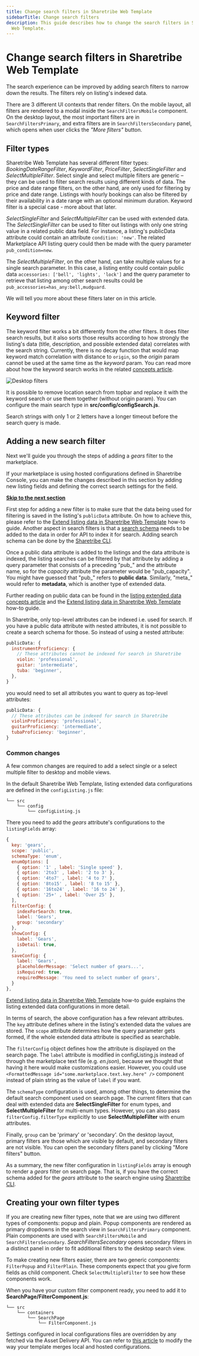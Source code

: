 ```yaml
---
title: Change search filters in Sharetribe Web Template
sidebarTitle: Change search filters
description: This guide describes how to change the search filters in Sharetribe
  Web Template.
---
```



# Change search filters in Sharetribe Web Template

The search experience can be improved by adding search filters to narrow
down the results. The filters rely on listing's indexed data.

There are 3 different UI contexts that render filters. On the mobile
layout, all filters are rendered to a modal inside the
`SearchFiltersMobile` component. On the desktop layout, the most
important filters are in `SearchFiltersPrimary`, and extra filters are
in `SearchFiltersSecondary` panel, which opens when user clicks the
_"More filters"_ button.

## Filter types

Sharetribe Web Template has several different filter types:
_BookingDateRangeFilter_, _KeywordFilter_, _PriceFilter_,
_SelectSingleFilter_ and _SelectMultipleFilter_. Select single and
select multiple filters are generic – they can be used to filter search
results using different kinds of data. The price and date range filters,
on the other hand, are only used for filtering by price and date range.
Listings with hourly bookings can also be filtered by their availability
in a date range with an optional minimum duration. Keyword filter is a
special case - more about that later.

_SelectSingleFilter_ and _SelectMultipleFilter_ can be used with
extended data. The _SelectSingleFilter_ can be used to filter out
listings with only one string value in a related public data field. For
instance, a listing's publicData attribute could contain an attribute
`condition: 'new'`. The related Marketplace API listing query could then
be made with the query parameter `pub_condition=new`.

The _SelectMultipleFilter_, on the other hand, can take multiple values
for a single search parameter. In this case, a listing entity could
contain public data `accessories: ['bell', 'lights', 'lock']` and the
query parameter to retrieve that listing among other search results
could be `pub_accessories=has_any:bell,mudguard`.

We will tell you more about these filters later on in this article.

## Keyword filter

The keyword filter works a bit differently from the other filters. It
does filter search results, but it also sorts those results according to
how strongly the listing's data (title, description, and possible
extended data) correlates with the search string. Currently, there is no
decay function that would map keyword match correlation with distance to
`origin`, so the _origin_ param cannot be used at the same time as the
_keyword_ param. You can read more about how the keyword search works in
the related [concepts article](/concepts/listings/how-the-listing-search-works/).

![Desktop filters](./keyword-search.png)

It is possible to remove location search from topbar and replace it with
the keyword search or use them together (without origin param). You can
configure the main search type in **src/config/configSearch.js**.

<Callout>

Search strings with only 1 or 2 letters have a longer timeout before the
search query is made.

</Callout>

## Adding a new search filter

Next we'll guide you through the steps of adding a _gears_ filter to the
marketplace.

<Callout>

If your marketplace is using hosted configurations defined in Sharetribe
Console, you can make the changes described in this section by adding
new listing fields and defining the correct search settings for the
field.

**[Skip to the next section](#creating-your-own-filter-types)**

</Callout>

First step for adding a new filter is to make sure that the data being
used for filtering is saved in the listing's `publicData` attribute. On
how to achieve this, please refer to the
[Extend listing data in Sharetribe Web Template](/how-to/listings/extend-listing-data-in-template/)
how-to guide. Another aspect in search filters is that a
[search schema](/references/extended-data/#search-schema) needs to be
added to the data in order for API to index it for search. Adding search
schema can be done by the
[Sharetribe CLI](/introduction/getting-started-with-sharetribe-cli/).

Once a public data attribute is added to the listings and the data
attribute is indexed, the listing searches can be filtered by that
attribute by adding a query parameter that consists of a preceding
"pub\_" and the attribute name, so for the _capacity_ attribute the
parameter would be "pub_capacity". You might have guessed that "pub\_"
refers to **public data**. Similarly, "meta\_" would refer to
**metadata**, which is another type of extended data.

Further reading on public data can be found in the
[listing extended data concepts article](/concepts/extended-data/listing-extended-data/)
and the
[Extend listing data in Sharetribe Web Template](/how-to/listings/extend-listing-data-in-template/)
how-to guide.

In Sharetribe, only top-level attributes can be indexed i.e. used for
search. If you have a public data attribute with nested attributes, it
is not possible to create a search schema for those. So instead of using
a nested attribute:

```jsx
publicData: {
  instrumentProficiency: {
    // These attributes cannot be indexed for search in Sharetribe
    violin: 'professional',
    guitar: 'intermediate',
    tuba: 'beginner',
  },
}
```

you would need to set all attributes you want to query as top-level
attributes:

```js
publicData: {
  // These attributes can be indexed for search in Sharetribe
  violinProficiency: 'professional',
  guitarProficiency: 'intermediate',
  tubaProficiency: 'beginner',
}
```

### Common changes

A few common changes are required to add a select single or a select
multiple filter to desktop and mobile views.

In the default Sharetribe Web Template, listing extended data
configurations are defined in the `configListing.js` file:

```shell
└── src
    └── config
        └── configListing.js
```

There you need to add the _gears_ attribute's configurations to the
`listingFields` array:

```js
{
  key: 'gears',
  scope: 'public',
  schemaType: 'enum',
  enumOptions: [
    { option: '1' , label: 'Single speed' },
    { option: '2to3' , label: '2 to 3' },
    { option: '4to7' , label: '4 to 7' },
    { option: '8to15' , label: '8 to 15' },
    { option: '16to24' , label: '16 to 24' },
    { option: '25+' , label: 'Over 25' },
  ],
  filterConfig: {
    indexForSearch: true,
    label: 'Gears',
    group: 'secondary'
  },
  showConfig: {
    label: 'Gears',
    isDetail: true,
  },
  saveConfig: {
    label: 'Gears',
    placeholderMessage: 'Select number of gears...',
    isRequired: true,
    requiredMessage: 'You need to select number of gears',
  }
},
```

<Callout>

[Extend listing data in Sharetribe Web Template](/how-to/listings/extend-listing-data-in-template/)
how-to guide explains the listing extended data configurations in more
detail.

</Callout>

In terms of search, the above configuration has a few relevant
attributes. The `key` attribute defines where in the listing's extended
data the values are stored. The `scope` attribute determines how the
query parameter gets formed, if the whole extended data attribute is
specified as searchable.

The `filterConfig` object defines how the attribute is displayed on the
search page. The `label` attribute is modified in configListing.js
instead of through the marketplace text file (e.g. _en.json_), because
we thought that having it here would make customizations easier.
However, you could use
`<FormattedMessage id="some.marketplace.text.key.here" />` component
instead of plain string as the value of `label` if you want.

The `schemaType` configuration is used, among other things, to determine
the default search component used on search page. The current filters
that can deal with extended data are **SelectSingleFilter** for enum
types, and **SelectMultipleFilter** for multi-enum types. However, you
can also pass `filterConfig.filterType` explicitly to use
**SelectMultipleFilter** with enum attributes.

Finally, `group` can be 'primary' or 'secondary'. On the desktop layout,
primary filters are those which are visible by default, and secondary
filters are not visible. You can open the secondary filters panel by
clicking "More filters" button.

As a summary, the new filter configuration in `listingFields` array is
enough to render a _gears_ filter on search page. That is, if you have
the correct schema added for the _gears_ attribute to the search engine
using
[Sharetribe CLI](/introduction/getting-started-with-sharetribe-cli/).

## Creating your own filter types

If you are creating new filter types, note that we are using two
different types of components: popup and plain. Popup components are
rendered as primary dropdowns in the search view in
`SearchFiltersPrimary` component. Plain components are used with
`SearchFiltersMobile` and `SearchFiltersSecondary`.
_SearchFiltersSecondary_ opens secondary filters in a distinct panel in
order to fit additional filters to the desktop search view.

To make creating new filters easier, there are two generic components:
`FilterPopup` and `FilterPlain`. These components expect that you give
form fields as child component. Check `SelectMultipleFilter` to see how
these components work.

When you have your custom filter component ready, you need to add it to
**SearchPage/FilterComponent.js**:

```shell
└── src
    └── containers
        └── SearchPage
            └── FilterComponent.js
```

<Callout>

Settings configured in local configurations files are overridden by any
fetched via the Asset Delivery API. You can refer to
[this article](/template/configuration/hosted-and-local-configurations/) to modify the
way your template merges local and hosted configurations.

</Callout>
